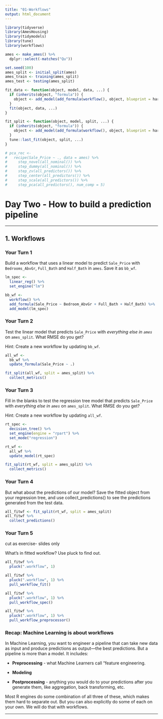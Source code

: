 ```yaml
---
title: "01-Workflows"
output: html_document
---
```


```r
library(tidyverse)
library(AmesHousing)
library(tidymodels)
library(tune)
library(workflows)

ames <- make_ames() %>% 
  dplyr::select(-matches("Qu"))

set.seed(100)
ames_split <- initial_split(ames)
ames_train <- training(ames_split)
ames_test <- testing(ames_split)

fit_data <- function(object, model, data, ...) {
  if (inherits(object, "formula")) {
    object <- add_model(add_formula(workflow(), object, blueprint = hardhat::default_formula_blueprint(indicators = FALSE, ...)))
  }
  fit(object, data, ...)
}

fit_split <- function(object, model, split, ...) {
  if (inherits(object, "formula")) {
    object <- add_model(add_formula(workflow(), object, blueprint = hardhat::default_formula_blueprint(indicators = FALSE)), model)
  }
  tune::last_fit(object, split, ...)
}

# pca_rec <- 
#   recipe(Sale_Price ~ ., data = ames) %>%
#     step_novel(all_nominal()) %>%
#     step_dummy(all_nominal()) %>%
#     step_zv(all_predictors()) %>%
#     step_center(all_predictors()) %>%
#     step_scale(all_predictors()) %>%
#     step_pca(all_predictors(), num_comp = 5)
```

# Day Two - How to build a prediction pipeline   

***

## 1. Workflows

### Your Turn 1

Build a workflow that uses a linear model to predict `Sale_Price` with `Bedrooms_AbvGr`, `Full_Bath` and `Half_Bath` in `ames`. Save it as `bb_wf`.

```r
lm_spec <- 
  linear_reg() %>% 
  set_engine("lm")

bb_wf <- 
  workflow() %>% 
  add_formula(Sale_Price ~ Bedroom_AbvGr + Full_Bath + Half_Bath) %>% 
  add_model(lm_spec)
```


### Your Turn 2

Test the linear model that predicts `Sale_Price` with _everything else in `ames`_ on `ames_split`. What RMSE do you get?

Hint: Create a new workflow by updating `bb_wf`.

```r
all_wf <- 
  bb_wf %>% 
  update_formula(Sale_Price ~ .)

fit_split(all_wf, split = ames_split) %>% 
  collect_metrics()
```

### Your Turn 3

Fill in the blanks to test the regression tree model that predicts `Sale_Price` with _everything else in `ames`_ on `ames_split`. What RMSE do you get?

Hint: Create a new workflow by updating `all_wf`.

```r
rt_spec <- 
  decision_tree() %>%          
  set_engine(engine = "rpart") %>% 
  set_mode("regression")

rt_wf <- 
  all_wf %>% 
  update_model(rt_spec)

fit_split(rt_wf, split = ames_split) %>% 
  collect_metrics()
```


### Your Turn 4

But what about the predictions of our model? Save the fitted object from your regression tree, and use collect_predictions() to see the predictions generated from the test data.

```r
all_fitwf <- fit_split(rt_wf, split = ames_split)
all_fitwf %>% 
  collect_predictions()
```


### Your Turn 5

cut as exercise- slides only

What's in fitted workflow? Use pluck to find out.

```r
all_fitwf %>% 
  pluck(".workflow", 1)

all_fitwf %>% 
  pluck(".workflow", 1) %>% 
  pull_workflow_fit()

all_fitwf %>% 
  pluck(".workflow", 1) %>% 
  pull_workflow_spec()

all_fitwf %>% 
  pluck(".workflow", 1) %>% 
  pull_workflow_preprocessor()
```



### Recap: Machine Learning is about workflows

In Machine Learning, you want to engineer a pipeline that can take new data as input and produce predictions as output—the best predictions. But a pipeline is more than a model. It includes:

* **Preprocessing** - what Machine Learners call “feature engineering.

* **Modeling**

* **Postprocessing** - anything you would do to your predictions after you generate them, like aggregation, back transforming, etc. 

Most R engines do some combination of all three of these, which makes them hard to separate out. But you can also explicitly do some of each on your own. We will do that with workflows.

***